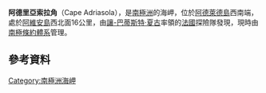 {{Coord|67|39|S|69|11|W||display=title}}

'''阿德里亞索拉角'''（Cape Adriasola），是[[南極洲|南極洲]]的海岬，位於[[阿德萊德島|阿德萊德島]]西南端，處於[[阿維安島|阿維安島]]西北面16公里，由[[讓-巴蒂斯特·夏古|讓-巴蒂斯特·夏古]]率領的[[法國|法國]]探險隊發現，現時由[[南極條約體系|南極條約體系]]管理。

==參考資料==
{{usgs-gazetteer|id=101|name=Adriasola, Cape}}

{{DEFAULTSORT:Cape Adriasola}}
[[Category:南極洲海岬|Category:南極洲海岬]]


{{AdelaideIsland-geo-stub}}